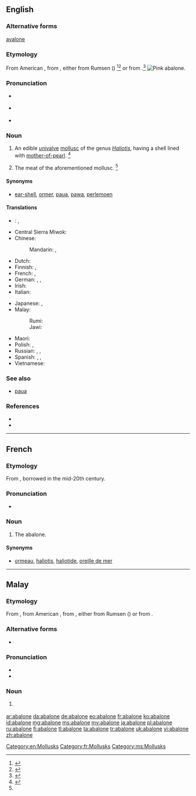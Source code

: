 {{also|Abalone}}
==English==
{{was wotd|2006|December|30}}

===Alternative forms===
{{qualifier|obsolete}} [[avalone]]

===Etymology===

From American {{etyl|es|en}} {{term|abulón}}, from {{etyl|es}} {{term|aulone|lang=es}}, either from Rumsen ({{etyl|css}}) {{term|aulun|aūlun|red abalone|lang=css}}<ref>{{R:Dictionary.com}}</ref><ref>{{R:Merriam Webster Online}}</ref> or from {{etyl|shh}} {{term|aulun|aūlun|red abalone|lang=shh}}.<ref name=SOED>{{reference-book | last =| first = | authorlink =  | coauthors =  | editor =Brown, Lesley  | others =  | title = The Shorter Oxford English Dictionary | origdate =  | origyear = 1933| origmonth =  | url =  | format =  | accessdate =  | accessyear =  | accessmonth =  | edition = 5th | date =  | year =2003| month =  | publisher =Oxford University Press  | location =Oxford, UK | language =  | id =  | doi = | isbn =978-0-19-860575-7 | lccn = | ol = | pages =2| chapter =  | chapterurl =  | quote =}}</ref>
[[Image:Pinkabalone_300.jpg|thumb|right|Pink abalone.]]
===Pronunciation===
* {{a|RP}} {{IPA|/æb.əˈləʊ.ni/}}
* {{a|GenAm}} {{IPA|/æb.əˈloʊ.ni/}}
* {{audio|en-us-abalone.ogg|Audio (US)}}

===Noun===
{{en-noun|-|s}}

# {{US|Australia}} An edible [[univalve]] [[mollusc]] of the genus ''[[Haliotis]]'', having a shell lined with [[mother-of-pearl]]. {{defdate|Mid 19<sup>th</sup> century.}}<ref name=SOED>{{reference-book | editor =Lindberg, Christine A. | title = The Oxford College Dictionary | origyear = 2002| edition = 2nd | year =2007|  publisher =Spark Publishing.  | location =New York, NY | isbn =978-1-4114-0500-4 | pages =1}}</ref>
# {{US|Australia}} The meat of the aforementioned mollusc. {{defdate|Mid 19<sup>th</sup> century.}}<ref name=SOED/>

====Synonyms====
* {{qualifier|UK}} [[ear-shell]], {{qualifier|Guernsey}} [[ormer]], {{qualifier|New Zealand}} [[paua]], [[pawa]], {{qualifier|South Africa}} [[perlemoen]]

====Translations====
{{trans-top|edible univalve mollusc}}
* {{ttbc|br}}: {{t|br|ourmel}}, {{qualifier|collective noun}} {{t|br|ourmelenn|f}}
* Central Sierra Miwok: {{t|csm|hásˑyny-}}
* Chinese:
*: Mandarin: {{t-|cmn|鮑魚|sc=Hani}}, {{t-|cmn|鲍鱼|tr=bàoyú|sc=Hani}}
* Dutch: {{t-|nl|zeeoor}}
* Finnish: {{t+|fi|merikorva}}, {{t+|fi|abaloni}}
* French: {{t+|fr|ormeau|m}}, {{t+|fr|haliotide|f}}
* German: {{t+|de|Abalone|f}}, {{t-|de|Meerohr|n}}, {{t+|de|Seeohr|n}}
* Irish: {{t-|ga|cluas mhara|f}}
* Italian: {{t-|it|abalone}}
{{trans-mid}}
* Japanese: {{t+|ja|鮑|tr=[[あわび]], awabi|sc=Jpan}}, {{t-|ja|アワビ|tr=awabi|sc=Jpan}}
* Malay:
*: Rumi: {{t+|ms|abalone}}
*: Jawi: {{t-|ms|ابالوني|sc=Arab}}
* Maori: {{t|mi|pāua}}
* Polish: {{t-|pl|słuchotka|f}}, {{t-|pl|ucho morskie|n}}
* Russian: {{t-|ru|абалон|m|tr=abalón|sc=Cyrl}}, {{t-|ru|галиотис|m|tr=galiótis|sc=Cyrl}}, {{t-|ru|морское ушко|n|tr=morskóje úško|sc=Cyrl}}
* Spanish: {{t-|es|oreja de mar|f}}, {{t+|es|abulón|m}}, {{t+|es|loco|m}}
* Vietnamese: {{t|vi|bào ngư}}
{{trans-bottom}}

===See also===
* [[paua]] {{pos_n}}

===References===
<references/>
{{wikisource1911Enc|Abalone}}
* {{pedialite|Abalone}}
* {{R:OneLook}}

[[Category:en:Mollusks]]

----

==French==

===Etymology===
From {{etyl|en|fr}}, borrowed in the mid-20th century.

===Pronunciation===
* {{IPA|lang=fr|/abalɔn/}}

===Noun===
{{fr-noun|m}}

# {{context|gastronomy|uncommon|lang=fr}} The abalone.

====Synonyms====
* {{sense|more usual terms for "abalone"}} [[ormeau]], [[haliotis]], [[haliotide]], [[oreille de mer]]

[[Category:fr:Mollusks]]

----

==Malay==

===Etymology===
From {{etyl|en|ms}} {{term|abalone|lang=en}}, from American {{etyl|es|ms}} {{term|abulón|lang=es}}, from {{etyl|es|ms}} {{term|aulone|lang=es}}, either from Rumsen ({{etyl|css|ms}}) {{term|aulun|aūlun|red abalone|lang=css}} or from {{etyl|shh|ms}} {{term|aulun|aūlun|red abalone|lang=shh}}.

===Alternative forms===
* {{l|ms|ابالوني|sc=Arab}}

===Pronunciation===
* {{IPA|[abalone]|lang=ms}}
* {{rhymes|ne|e|lang=ms}}

===Noun===
{{head|ms|noun|Jawi spelling|'''{{l|ms|ابالوني|sc=Arab}}'''|plural|abalone-abalone}}

# {{l/en|abalone}} {{gloss|edible univalve mollusc}}

[[Category:ms:Mollusks]]

[[ar:abalone]]
[[da:abalone]]
[[de:abalone]]
[[eo:abalone]]
[[fr:abalone]]
[[ko:abalone]]
[[id:abalone]]
[[mg:abalone]]
[[ms:abalone]]
[[my:abalone]]
[[ja:abalone]]
[[pl:abalone]]
[[ru:abalone]]
[[fi:abalone]]
[[tl:abalone]]
[[ta:abalone]]
[[tr:abalone]]
[[uk:abalone]]
[[vi:abalone]]
[[zh:abalone]]